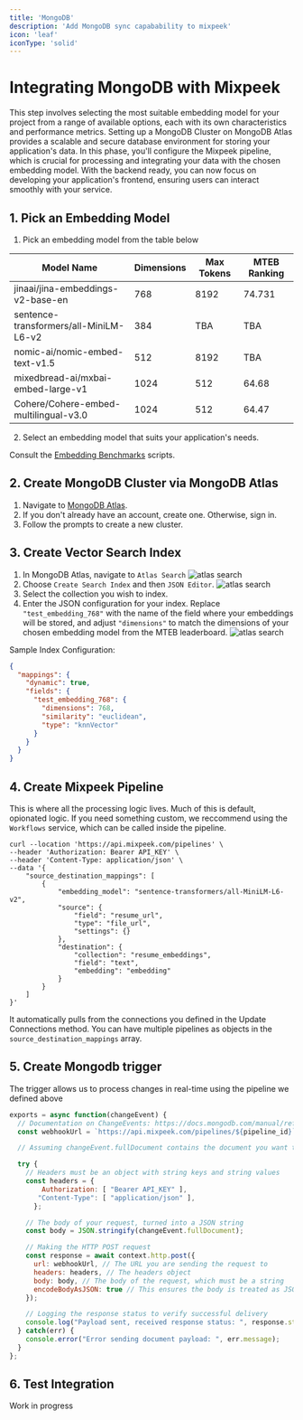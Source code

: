 ```yaml
---
title: 'MongoDB'
description: 'Add MongoDB sync capabability to mixpeek'
icon: 'leaf'
iconType: 'solid'
---
```


# Integrating MongoDB with Mixpeek

<Steps>
  <Step title="Pick an Embedding Model">
    This step involves selecting the most suitable embedding model for your
    project from a range of available options, each with its own characteristics
    and performance metrics.
  </Step>
  <Step title="Prepare MongoDB Cluster">
    Setting up a MongoDB Cluster on MongoDB Atlas provides a scalable and secure
    database environment for storing your application's data.
  </Step>
  <Step title="Create Mixpeek Pipeline">
    In this phase, you'll configure the Mixpeek pipeline, which is crucial for
    processing and integrating your data with the chosen embedding model.
  </Step>
  <Step title="Build your Apps">
    With the backend ready, you can now focus on developing your application's
    frontend, ensuring users can interact smoothly with your service.
  </Step>
</Steps>

## 1. Pick an Embedding Model

1. Pick an embedding model from the table below

| Model Name                             | Dimensions | Max Tokens | MTEB Ranking |
| -------------------------------------- | ---------- | ---------- | ------------ |
| jinaai/jina-embeddings-v2-base-en      | 768        | 8192       | 74.731       |
| sentence-transformers/all-MiniLM-L6-v2 | 384        | TBA        | TBA          |
| nomic-ai/nomic-embed-text-v1.5         | 512        | 8192       | TBA          |
| mixedbread-ai/mxbai-embed-large-v1     | 1024       | 512        | 64.68        |
| Cohere/Cohere-embed-multilingual-v3.0  | 1024       | 512        | 64.47        |

2. Select an embedding model that suits your application's needs.

Consult the [Embedding Benchmarks](https://github.com/embeddings-benchmark/mteb#leaderboard) scripts.

## 2. Create MongoDB Cluster via MongoDB Atlas

1. Navigate to [MongoDB Atlas](https://cloud.mongodb.com/).
2. If you don't already have an account, create one. Otherwise, sign in.
3. Follow the prompts to create a new cluster.

## 3. Create Vector Search Index

1. In MongoDB Atlas, navigate to `Atlas Search`
   ![atlas search](/images/atlas-search.png)
2. Choose `Create Search Index` and then `JSON Editor`.
   ![atlas search](/images/create-index.png)
3. Select the collection you wish to index.
4. Enter the JSON configuration for your index. Replace `"test_embedding_768"` with the name of the field where your embeddings will be stored, and adjust `"dimensions"` to match the dimensions of your chosen embedding model from the MTEB leaderboard.
   ![atlas search](/images/configure-index.png)

Sample Index Configuration:

```JSON
{
  "mappings": {
    "dynamic": true,
    "fields": {
      "test_embedding_768": {
        "dimensions": 768,
        "similarity": "euclidean",
        "type": "knnVector"
      }
    }
  }
}

```

## 4. Create Mixpeek Pipeline

This is where all the processing logic lives. Much of this is default, opionated logic. If you need something custom, we reccommend using the `Workflows` service, which can be called inside the pipeline.

```shell
curl --location 'https://api.mixpeek.com/pipelines' \
--header 'Authorization: Bearer API_KEY' \
--header 'Content-Type: application/json' \
--data '{
    "source_destination_mappings": [
        {
            "embedding_model": "sentence-transformers/all-MiniLM-L6-v2",
            "source": {
                "field": "resume_url",
                "type": "file_url",
                "settings": {}
            },
            "destination": {
                "collection": "resume_embeddings",
                "field": "text",
                "embedding": "embedding"
            }
        }
    ]
}'
```

It automatically pulls from the connections you defined in the Update Connections method.
You can have multiple pipelines as objects in the `source_destination_mappings` array.

## 5. Create Mongodb trigger

The trigger allows us to process changes in real-time using the pipeline we defined above

```Javascript
exports = async function(changeEvent) {
  // Documentation on ChangeEvents: https://docs.mongodb.com/manual/reference/change-events/
  const webhookUrl = `https://api.mixpeek.com/pipelines/${pipeline_id}`;

  // Assuming changeEvent.fullDocument contains the document you want to send

  try {
    // Headers must be an object with string keys and string values
    const headers = {
        Authorization: [ "Bearer API_KEY" ],
       "Content-Type": [ "application/json" ],
      };

    // The body of your request, turned into a JSON string
    const body = JSON.stringify(changeEvent.fullDocument);

    // Making the HTTP POST request
    const response = await context.http.post({
      url: webhookUrl, // The URL you are sending the request to
      headers: headers, // The headers object
      body: body, // The body of the request, which must be a string
      encodeBodyAsJSON: true // This ensures the body is treated as JSON
    });

    // Logging the response status to verify successful delivery
    console.log("Payload sent, received response status: ", response.status);
  } catch(err) {
    console.error("Error sending document payload: ", err.message);
  }
};

```

## 6. Test Integration

<Note>Work in progress</Note>
